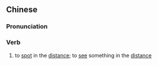 {{also|遥见}}
==Chinese==
{{zh-forms|s=遥见}}

===Pronunciation===
{{zh-pron
|m=yáojiàn
|cat=v
}}

===Verb===
{{zh-verb}}

# {{lb|zh|literary}} to [[spot]] in the [[distance]]; to [[see]] something in the [[distance]]